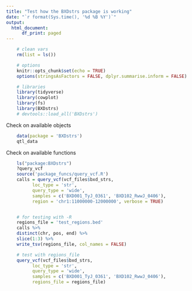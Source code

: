 ```yaml
---
title: "Test how the BXDstrs package is working"
date: "`r format(Sys.time(), '%d %B %Y')`"
output: 
  html_document:
      df_print: paged
---
```


<!-- Set with output width -->
<style type="text/css">
.main-container {
    max-width: 1000px;
    margin-left: auto;
    margin-right: auto;
}
</style>

```r
    # clean vars
    rm(list = ls())

    # options
    knitr::opts_chunk$set(echo = TRUE)
    options(stringsAsFactors = FALSE, dplyr.summarise.inform = FALSE)

    # libraries
    library(tidyverse)
    library(cowplot)
    library(fs)
    library(BXDstrs)
    # devtools::load_all('BXDstrs')
```


Check on available objects

```r
    data(package = 'BXDstrs')
    qtl_data

```

Check on available functions

```r
    ls("package:BXDstrs")
    ?query_vcf
    source('package_funcs/query_vcf.R')
    calls = query_vcf(vcf_files$bxd_strs,
	      loc_type = 'str',
	      query_type = 'wide',
	      samples = c('BXD001_TyJ_0361', 'BXD102_RwwJ_0406'), 
	      region = 'chr1:11000000-12000000', verbose = TRUE)


    # for testing with -R
    regions_file = 'test_regions.bed'
    calls %>%
	distinct(chr, pos, end) %>%
	slice(1:3) %>%
	write_tsv(regions_file, col_names = FALSE)

    # test with regions_file
    query_vcf(vcf_files$bxd_strs,
	      loc_type = 'str',
	      query_type = 'wide',
	      samples = c('BXD001_TyJ_0361', 'BXD102_RwwJ_0406'), 
	      regions_file = regions_file)



```
